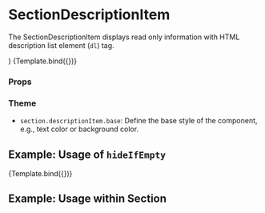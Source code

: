 
<Meta
  title="Components/Section/SectionDescriptionItem"
  component={SectionDescriptionItem}
/>

# SectionDescriptionItem

The SectionDescriptionItem displays read only information with HTML description list element (`dl`) tag.

  <div className="bg-gray-700">
    <SectionDescriptionItem
      title={title}
      content={content}
      hideIfEmpty={hideIfEmpty}
    />
  </div>
)

<Canvas>
  <Story
    name="Default"
    args={{ title: 'Name', content: 'John Doe', hideIfEmpty: false }}
  >
    {Template.bind({})}
  </Story>
</Canvas>

### Props

<ArgsTable story="Default" />

### Theme

- `section.descriptionItem.base`: Define the base style of the component, e.g., text color or background color.

## Example: Usage of `hideIfEmpty`

<Canvas>
  <Story
    name="Hide if empty"
    args={{ title: 'Name', content: null, hideIfEmpty: true }}
  >
    {Template.bind({})}
  </Story>
</Canvas>

## Example: Usage within Section

<Canvas>
  <Story name="Usage within Section">
    <SectionContent>
      <SectionDescriptionItem content="Name" title="John Doe" />
    </SectionContent>
  </Story>
</Canvas>
